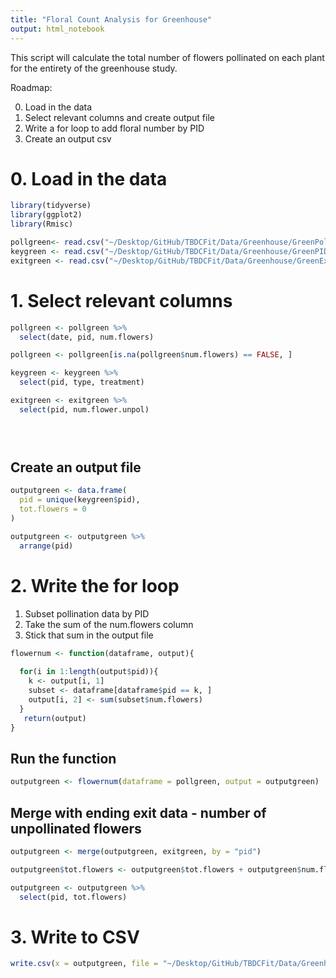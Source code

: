 ```yaml
---
title: "Floral Count Analysis for Greenhouse"
output: html_notebook
---
```


This script will calculate the total number of flowers pollinated on each plant for the entirety of the greenhouse study. 

Roadmap: 

0. Load in the data
1. Select relevant columns and create output file
2. Write a for loop to add floral number by PID
3. Create an output csv

# 0. Load in the data 

```r
library(tidyverse)
library(ggplot2)
library(Rmisc)
```


```r
pollgreen<- read.csv("~/Desktop/GitHub/TBDCFit/Data/Greenhouse/GreenPollination.csv", header = TRUE)
keygreen <- read.csv("~/Desktop/GitHub/TBDCFit/Data/Greenhouse/GreenPIDTrtKey.csv", header = TRUE)
exitgreen <- read.csv("~/Desktop/GitHub/TBDCFit/Data/Greenhouse/GreenExitData.csv", header = TRUE)
```

# 1. Select relevant columns 

```r
pollgreen <- pollgreen %>%
  select(date, pid, num.flowers)

pollgreen <- pollgreen[is.na(pollgreen$num.flowers) == FALSE, ]

keygreen <- keygreen %>%
  select(pid, type, treatment)

exitgreen <- exitgreen %>%
  select(pid, num.flower.unpol)


  
```

## Create an output file

```r
outputgreen <- data.frame(
  pid = unique(keygreen$pid),
  tot.flowers = 0
)

outputgreen <- outputgreen %>%
  arrange(pid)
```

# 2. Write the for loop 

1. Subset pollination data by PID
2. Take the sum of the num.flowers column
3. Stick that sum in the output file

```r
flowernum <- function(dataframe, output){
  
  for(i in 1:length(output$pid)){
    k <- output[i, 1]
    subset <- dataframe[dataframe$pid == k, ]
    output[i, 2] <- sum(subset$num.flowers)
  }
   return(output)
}
```

## Run the function

```r
outputgreen <- flowernum(dataframe = pollgreen, output = outputgreen)
```

## Merge with ending exit data - number of unpollinated flowers

```r
outputgreen <- merge(outputgreen, exitgreen, by = "pid")

outputgreen$tot.flowers <- outputgreen$tot.flowers + outputgreen$num.flower.unpol

outputgreen <- outputgreen %>%
  select(pid, tot.flowers)
```



# 3. Write to CSV 


```r
write.csv(x = outputgreen, file = "~/Desktop/GitHub/TBDCFit/Data/Greenhouse/GreenNumFlowers.csv", row.names = FALSE)
```




